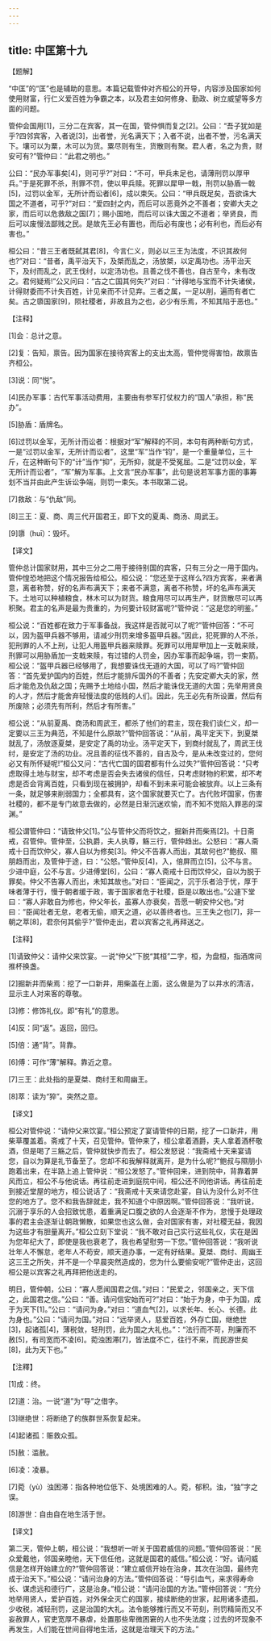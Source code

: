 ```yaml
---
---
---
```

title: 中匡第十九
---




【题解】

“中匡”的“匡”也是辅助的意思。本篇记载管仲对齐桓公的开导，内容涉及国家如何使用财富，行仁义爱百姓为争霸之本，以及君主如何修身、勤政、树立威望等多方面的问题。

管仲会国用[1]，三分二在宾客，其一在国，管仲惧而复之[2]。公曰：“吾子犹如是乎?四邻宾客，入者说[3]，出者誉，光名满天下；入者不说，出者不誉，污名满天下。壤可以为粟，木可以为货。粟尽则有生，货散则有聚。君人者，名之为贵，财安可有?”管仲曰：“此君之明也。”

公曰：“民办军事矣[4]，则可乎?”对曰：“不可，甲兵未足也，请薄刑罚以厚甲兵。”于是死罪不杀，刑罪不罚，使以甲兵赎。死罪以犀甲一戟，刑罚以胁盾一戟[5]，过罚以金军，无所计而讼者[6]，成以束矢。公曰：“甲兵既足矣，吾欲诛大国之不道者，可乎?”对曰：“爱四封之内，而后可以恶竟外之不善者；安卿大夫之家，而后可以危救敌之国[7]；赐小国地，而后可以诛大国之不道者；举贤良，而后可以废慢法鄙贱之民。是故先王必有置也，而后必有废也；必有利也，而后必有害也。”

桓公曰：“昔三王者既弑其君[8]，今言仁义，则必以三王为法度，不识其故何也?”对曰：“昔者，禹平治天下，及桀而乱之，汤放桀，以定禹功也。汤平治天下，及纣而乱之，武王伐纣，以定汤功也。且善之伐不善也，自古至今，未有改之。君何疑焉!”公又问曰：“古之亡国其何失?”对曰：“计得地与宝而不计失诸侯，计得财委而不计失百姓，计见亲而不计见弃。三者之属，一足以削，遍而有者亡矣。古之隳国家[9]，陨社稷者，非故且为之也，必少有乐焉，不知其陷于恶也。”

【注释】

[1]会：总计之意。

[2]复：告知，禀告。因为国家在接待宾客上的支出太高，管仲觉得害怕，故禀告齐桓公。

[3]说：同“悦”。

[4]民办军事：古代军事活动费用，主要由有参军打仗权力的“国人”承担，称“民办”。

[5]胁盾：盾牌名。

[6]过罚以金军，无所计而讼者：根据对“军”解释的不同，本句有两种断句方式，一是“过罚以金军，无所计而讼者”，这里“军”当作“钧”，是一个重量单位，三十斤，在这种断句下的“计”当作“抑”，无所抑，就是不受冤屈。二是“过罚以金，军无所计而讼者”，“军”解为军事。上文言“民办军事”，此句是说若军事方面的事筹划不当并由此产生诉讼争端，则罚一束矢。本书取第二说。

[7]救敌：与“仇敌”同。

[8]三王：夏、商、周三代开国君王，即下文的夏禹、商汤、周武王。

[9]隳（huī）：毁坏。

【译文】

管仲总计国家财用，其中三分之二用于接待别国的宾客，只有三分之一用于国内。管仲惶恐地把这个情况报告给桓公。桓公说：“您还至于这样么?四方宾客，来者满意，离者称赞，好的名声布满天下；来者不满意，离者不称赞，坏的名声布满天下。土地可以种植粮食，林木可以为财货。粮食用尽可以再生产，财货散尽可以再积聚。君主的名声是最为贵重的，为何要计较财富呢?”管仲说：“这是您的明鉴。”

桓公说：“百姓都在致力于军事备战，我这样是否就可以了呢?”管仲回答：“不可以，因为盔甲兵器不够用，请减少刑罚来增多盔甲兵器。”因此，犯死罪的人不杀，犯刑罪的人不上刑，让犯人用盔甲兵器来赎罪。死罪可以用犀甲加上一支戟来赎，刑罪可以用胁盾加一支戟来赎，有过错的人罚金，因办军事而起争端，罚一束箭。桓公说：“盔甲兵器已经够用了，我想要诛伐无道的大国，可以了吗?”管仲回答：“首先爱护国内的百姓，然后才能排斥国外的不善者；先安定卿大夫的家，然后才能危及仇敌之国；先赐予土地给小国，然后才能诛伐无道的大国；先举用贤良的人才，然后才能舍弃轻慢法度的低贱的人们。因此，先王必先有所设置，然后有所废除；必须先有所利，然后才有所害。”

桓公说：“从前夏禹、商汤和周武王，都杀了他们的君主，现在我们谈仁义，却一定要以三王为典范，不知是什么原故?”管仲回答说：“从前，禹平定天下，到夏桀就乱了，汤放逐夏桀，是安定了禹的功业。汤平定天下，到商纣就乱了，周武王伐纣，是安定了汤的功业。况且善的征伐不善的，自古及今，是从未改变过的，您何必又有所怀疑呢!”桓公又问：“古代亡国的国君都有什么过失?”管仲回答说：“只考虑取得土地与财宝，却不考虑是否会失去诸侯的信任，只考虑财物的积累，却不考虑是否会背离百姓，只看到现在被拥护，却看不到未来可能会被放弃。以上三条有一条，就足够来削弱国力；全都具有，这个国家就要灭亡了。古代败坏国家，伤害社稷的，都不是专门故意去做的，必然是日渐沉迷欢愉，而不知不觉陷入罪恶的深渊。”

桓公谓管仲曰：“请致仲父[1]。”公与管仲父而将饮之，掘新井而柴焉[2]。十日斋戒，召管仲。管仲至，公执爵，夫人执尊，觞三行，管仲趋出。公怒曰：“寡人斋戒十日而饮仲父，寡人自以为修矣[3]。仲父不告寡人而出，其故何也?”鲍叔、隰朋趋而出，及管仲于途，曰：“公怒。”管仲反[4]，入，倍屏而立[5]，公不与言。少进中庭，公不与言。少进傅堂[6]，公曰：“寡人斋戒十日而饮仲父，自以为脱于罪矣。仲父不告寡人而出，未知其故也。”对曰：“臣闻之，沉于乐者洽于忧，厚于味者薄于行，慢于朝者缓于政，害于国家者危于社稷，臣是以敢出也。”公遽下堂曰：“寡人非敢自为修也，仲父年长，虽寡人亦衰矣，吾愿一朝安仲父也。”对曰：“臣闻壮者无怠，老者无偷，顺天之道，必以善终者也。三王失之也[7]，非一朝之萃[8]，君奈何其偷乎?”管仲走出，君以宾客之礼再拜送之。

【注释】

[1]请致仲父：请仲父来饮宴。一说“仲父”下脱“其桓”二字，桓，为盘桓，指酒席间推杯换盏。

[2]掘新井而柴焉：挖了一口新井，用柴盖在上面，这么做是为了以井水的清洁，显示主人对来客的尊敬。

[3]修：修饰礼仪。即“有礼”的意思。

[4]反：同“返”。返回，回归。

[5]倍：通“背”。背靠。

[6]傅：可作“薄”解释。靠近之意。

[7]三王：此处指的是夏桀、商纣王和周幽王。

[8]萃：读为“猝”。突然之意。

【译文】

桓公对管仲说：“请仲父来饮宴。”桓公预定了宴请管仲的日期，挖了一口新井，用柴草覆盖着。斋戒了十天，召见管仲。管仲来了，桓公拿着酒爵，夫人拿着酒杯敬酒，但是喝了三觞之后，管仲就快步而去了。桓公发怒说：“我斋戒十天来宴请您，自以为算是礼节备至了。您却不和我解释就离开，是为什么呢?”鲍叔与隰朋小跑着出来，在半路上追上管仲说：“桓公发怒了。”管仲回来，进到院中，背靠着屏风而立，桓公不与他说话。再往前走进到庭院中间，桓公还不同他讲话。再往前走到接近堂屋的地方，桓公说话了：“我斋戒十天来请您赴宴，自认为没什么对不住您的地方了。您不和我告辞就走，我不知道个中原因啊。”管仲回答说：“我听说，沉溺于享乐的人会招致忧患，着重满足口腹之欲的人会逐渐不作为，怠慢于处理政事的君主会逐渐让朝政懒散，如果您也这么做，会对国家有害，对社稷无益，我因为这些才有胆量离开。”桓公立刻下堂说：“我不敢对自己实行这些礼仪，实在是因为您年纪大了，即使是我也衰老了，我也希望慰劳一下您。”管仲回答说：“我听说壮年人不懈怠，老年人不苟安，顺天道办事，一定有好结果。夏桀、商纣、周幽王这三王之所失，并不是一个早晨突然造成的，您为什么要偷安呢?”管仲走出，这回桓公是以宾客之礼再拜把他送走的。

明日，管仲朝，公曰：“寡人愿闻国君之信。”对曰：“民爱之，邻国亲之，天下信之，此国君之信。”公曰：“善。请问信安始而可?”对曰：“始于为身，中于为国，成于为天下[1]。”公曰：“请问为身。”对曰：“道血气[2]，以求长年、长心、长德。此为身也。”公曰：“请问为国。”对曰：“远举贤人，慈爱百姓，外存亡国，继绝世[3]，起诸孤[4]，薄税敛，轻刑罚，此为国之大礼也。”：“法行而不苛，刑廉而不赦[5]，有司宽而不凌[6]。菀浊困滞[7]，皆法度不亡，往行不来，而民游世矣[8]，此为天下也。”

【注釋】

[1]成：终。

[2]道：治。一说“道”为“导”之借字。

[3]继绝世：将断绝了的族群世系恢复起来。

[4]起诸孤：赈救众孤。

[5]赦：滥赦。

[6]凌：凌暴。

[7]菀（yù）浊困滞：指各种地位低下、处境困难的人。菀，郁积。浊，“独”字之误。

[8]游世：自由自在地生活于世。

【译文】

第二天，管仲上朝，桓公说：“我想听一听关于国君威信的问题。”管仲回答说：“民众爱戴他，邻国亲睦他，天下信任他，这就是国君的威信。”桓公说：“好。请问威信是怎样开始建立的?”管仲回答说：“建立威信开始在治身，其次在治国，最终完成于治天下。”桓公说：“请问治身的方法。”管仲回答说：“导引血气，来求得寿命长、谋虑远和德行广，这是治身。”桓公说：“请问治国的方法。”管仲回答说：“充分地举用贤人，爱护百姓，对外保全灭亡的国家，接续断绝的世家，起用诸多遗孤，少收税，减轻刑罚，这是治国的大礼。法令能够推行而又不苛刻，刑罚精简而又不妄赦罪人，官吏宽厚不暴虐，处置那些卑微困窘的人也不失法度；过去的坏现象不再发生，人们能在世间自得地生活，这就是治理天下的方法。”
